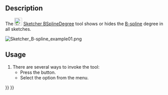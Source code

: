 <languages/>
<translate>

<!--T:10-->
{{Docnav
|[[Sketcher_ArcOverlay|Show/hide circular helper for arcs]]
|[[Sketcher_BSplinePolygon|Show/hide B-spline control polygon]]
|[[Sketcher_Workbench|Sketcher]]
|IconL=Sketcher_ArcOverlay.svg
|IconR=Sketcher_BSplinePolygon.svg
|IconC=Workbench_Sketcher.svg
}}

<!--T:1-->
{{GuiCommand
|Name=Sketcher BSplineDegree
|MenuLocation=Sketch → Visual Helpers → Toggle B-Spline Information Layer → Show/hide B-spline degree
|Workbenches=[[Sketcher Workbench|Sketcher]]
|Version=0.17
|SeeAlso=[[Sketcher_CreateBSpline|Sketcher CreateBSpline]]
}}

==Description== <!--T:4-->

<!--T:9-->
The [[Image:Sketcher_BSplineDegree.svg|24px]] [[Sketcher_BSplineDegree|Sketcher BSplineDegree]] tool shows or hides the [[B-Splines|B-spline]] degree in all sketches.

</translate>
[[File:Sketcher B-spline example01.png]]
<translate>
<!--T:14-->
{{Caption|The number 3 (green, without brackets) in the center refers to the [[Sketcher_BSplineIncreaseDegree|degree]] of the B-spline.}}

==Usage== <!--T:5-->

<!--T:13-->
# There are several ways to invoke the tool:
#* Press the {{Button|[[Image:Sketcher_BSplineDegree.svg|16px]] [[Sketcher_BSplineDegree|Show/hide B-spline degree]]}} button.
#* Select the {{MenuCommand|Sketch → Visual Helpers → Toggle B-Spline Information Layer → [[Image:Sketcher_BSplineDegree.svg|16px]] Show/hide B-spline degree}} option from the menu.


<!--T:8-->
{{Docnav
|[[Sketcher_ArcOverlay|Show/hide circular helper for arcs]]
|[[Sketcher_BSplinePolygon|Show/hide B-spline control polygon]]
|[[Sketcher_Workbench|Sketcher]]
|IconL=Sketcher_ArcOverlay.svg
|IconR=Sketcher_BSplinePolygon.svg
|IconC=Workbench_Sketcher.svg
}}

</translate>
{{Sketcher_Tools_navi{{#translation:}}}}
{{Userdocnavi{{#translation:}}}}